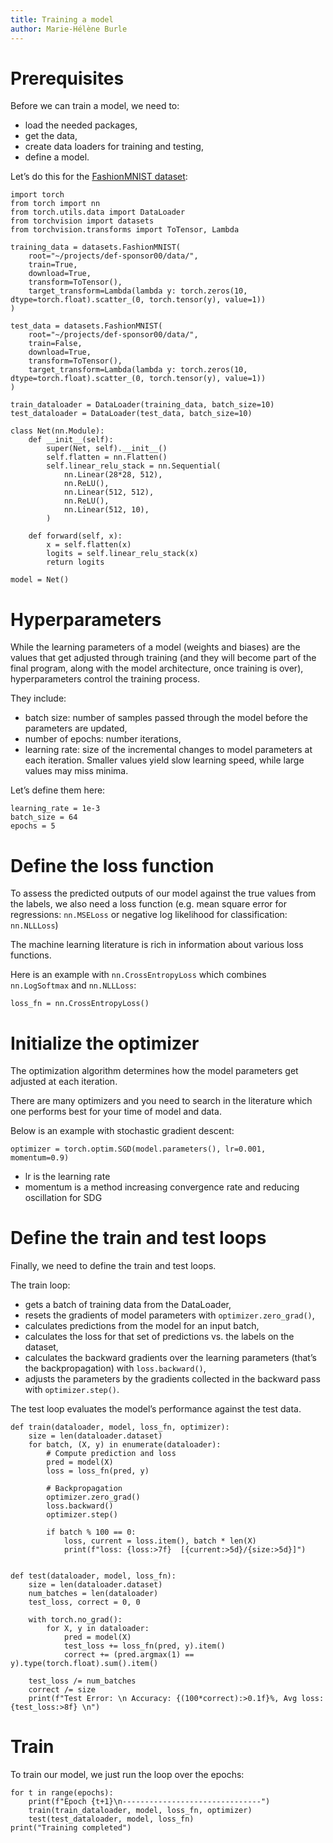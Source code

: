 ```yaml
---
title: Training a model
author: Marie-Hélène Burle
---
```


# Prerequisites

Before we can train a model, we need to:

- load the needed packages,
- get the data,
- create data loaders for training and testing,
- define a model.

Let's do this for the [FashionMNIST dataset](https://github.com/zalandoresearch/fashion-mnist):

```.python
import torch
from torch import nn
from torch.utils.data import DataLoader
from torchvision import datasets
from torchvision.transforms import ToTensor, Lambda

training_data = datasets.FashionMNIST(
    root="~/projects/def-sponsor00/data/",
    train=True,
    download=True,
    transform=ToTensor(),
    target_transform=Lambda(lambda y: torch.zeros(10, dtype=torch.float).scatter_(0, torch.tensor(y), value=1))
)

test_data = datasets.FashionMNIST(
    root="~/projects/def-sponsor00/data/",
    train=False,
    download=True,
    transform=ToTensor(),
    target_transform=Lambda(lambda y: torch.zeros(10, dtype=torch.float).scatter_(0, torch.tensor(y), value=1))
)

train_dataloader = DataLoader(training_data, batch_size=10)
test_dataloader = DataLoader(test_data, batch_size=10)

class Net(nn.Module):
    def __init__(self):
        super(Net, self).__init__()
        self.flatten = nn.Flatten()
        self.linear_relu_stack = nn.Sequential(
            nn.Linear(28*28, 512),
            nn.ReLU(),
            nn.Linear(512, 512),
            nn.ReLU(),
            nn.Linear(512, 10),
        )

    def forward(self, x):
        x = self.flatten(x)
        logits = self.linear_relu_stack(x)
        return logits

model = Net()
```

# Hyperparameters

While the learning parameters of a model (weights and biases) are the values that get adjusted through training (and they will become part of the final program, along with the model architecture, once training is over), hyperparameters control the training process.

They include:

- batch size: number of samples passed through the model before the parameters are updated,
- number of epochs: number iterations,
- learning rate: size of the incremental changes to model parameters at each iteration. Smaller values yield slow learning speed, while large values may miss minima.

Let's define them here:

```.python
learning_rate = 1e-3
batch_size = 64
epochs = 5
```

# Define the loss function

To assess the predicted outputs of our model against the true values from the labels, we also need a loss function (e.g. mean square error for regressions: `nn.MSELoss` or negative log likelihood for classification: `nn.NLLLoss`)

The machine learning literature is rich in information about various loss functions.

Here is an example with `nn.CrossEntropyLoss` which combines `nn.LogSoftmax` and `nn.NLLLoss`:

```.python
loss_fn = nn.CrossEntropyLoss()
```

# Initialize the optimizer

The optimization algorithm determines how the model parameters get adjusted at each iteration.

There are many optimizers and you need to search in the literature which one performs best for your time of model and data.

Below is an example with stochastic gradient descent:

```.python
optimizer = torch.optim.SGD(model.parameters(), lr=0.001, momentum=0.9)
```

:::{.note}

- lr is the learning rate
- momentum is a method increasing convergence rate and reducing oscillation for SDG 

:::

# Define the train and test loops

Finally, we need to define the train and test loops.

The train loop:

- gets a batch of training data from the DataLoader,
- resets the gradients of model parameters with `optimizer.zero_grad()`,
- calculates predictions from the model for an input batch,
- calculates the loss for that set of predictions vs. the labels on the dataset,
- calculates the backward gradients over the learning parameters (that's the backpropagation) with `loss.backward()`,
- adjusts the parameters by the gradients collected in the backward pass  with `optimizer.step()`.

The test loop evaluates the model’s performance against the test data.

```.python
def train(dataloader, model, loss_fn, optimizer):
    size = len(dataloader.dataset)
    for batch, (X, y) in enumerate(dataloader):
        # Compute prediction and loss
        pred = model(X)
        loss = loss_fn(pred, y)

        # Backpropagation
        optimizer.zero_grad()
        loss.backward()
        optimizer.step()

        if batch % 100 == 0:
            loss, current = loss.item(), batch * len(X)
            print(f"loss: {loss:>7f}  [{current:>5d}/{size:>5d}]")


def test(dataloader, model, loss_fn):
    size = len(dataloader.dataset)
    num_batches = len(dataloader)
    test_loss, correct = 0, 0

    with torch.no_grad():
        for X, y in dataloader:
            pred = model(X)
            test_loss += loss_fn(pred, y).item()
            correct += (pred.argmax(1) == y).type(torch.float).sum().item()

    test_loss /= num_batches
    correct /= size
    print(f"Test Error: \n Accuracy: {(100*correct):>0.1f}%, Avg loss: {test_loss:>8f} \n")
```

# Train

To train our model, we just run the loop over the epochs:

```.python
for t in range(epochs):
    print(f"Epoch {t+1}\n-------------------------------")
    train(train_dataloader, model, loss_fn, optimizer)
    test(test_dataloader, model, loss_fn)
print("Training completed")
```

